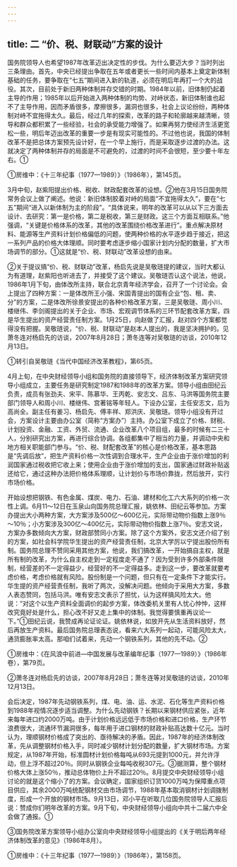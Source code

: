 ```yaml
---
---
---
```

title: 二 “价、税、财联动”方案的设计
---



国务院领导人也希望1987年改革迈出决定性的步伐。为什么要迈大步？当时列出三条理由。首先，中央已经提出争取在五年或者更长一些时间内基本上奠定新体制基础的任务，要争取在“七五”期间进入新的轨道，必须在明后年再打一个大的战役。其次，目前处于新旧两种体制并存交错的时期。1984年以前，旧体制仍起着主导的作用；1985年以后开始进入两种体制的均势、对峙状态，新旧体制谁也起不了主导作用，因而矛盾很多，摩擦很多，漏洞也很多，社会上议论纷纷，两种体制对峙不宜拖得太久。最后，经过几年的探索，改革的路子和轮廓越来越清晰，领导和群众都积累了一些经验，社会的承受能力增强了。如果再努力使经济生活更宽松一些，明后年迈出改革的重要一步是有现实可能性的。不过他也说，我国的体制改革不是把总体方案预先设计好，在一个早上施行，而是采取逐步过渡的办法。这就决定了两种体制并存的局面是不可避免的，过渡的时间不会很短，至少要十年左右。①

①房维中：《十三年纪事（1977—1989）》（1986年），第145页。

3月中旬，赵紫阳提出价格、税收、财政配套改革的设想。②他在3月15日国务院常务会议上做了阐述。他说：新旧体制胶着对峙的局面“不宜拖得太久”，要在“七五”期间“进入以新体制为主的阶段”。“具体说来，明年的改革可以从以下三方面去设计、去研究：第一是价格，第二是税收，第三是财政。这三个方面互相联系。”他强调，“关键是价格体系的改革，其他的改革围绕价格改革进行”。重点解决原材料、能源等生产资料计划价格偏低的问题，使两种价格的水平逐步趋于接近，把这一系列产品的价格大体理顺。同时要考虑逐步缩小国家计划内分配的数量，扩大市场调节的部分。①这就是“价、税、财联动”改革设想的由来。

②关于提议搞“价、税、财联动”改革，杨启先说是吴敬琏提的建议，当时大都认为有道理，赵紫阳也听进去了，并接受了这个建议。吴敬琏否认这个说法，他说，1986年1月下旬，由体改所主持，联合北京青年经济学会，召开了一个讨论会。会上提出了四种方案：一是体改所王小强、宋国青提出的国有企业“包、租、卖、分”的方案，二是体改所徐景安提出的各种价格改革方案，三是吴敬琏、周小川、楼继伟、李剑阁提出的关于企业、市场、宏观调节体系的三环节配套改革方案，四是华生提出的资产经营责任制方案。1月25日，向赵做了汇报，赵对四个方案都觉得没有把握。吴敬琏说，“价、税、财联动”是赵本人提出的，我是坚决拥护的。见萧冬连对杨启先的访谈，2007年8月28日；萧冬连等对吴敬琏的访谈，2010年12月13日。

①转引自吴敬琏《当代中国经济改革教程》，第65页。

4月上旬，在中央财经领导小组和国务院的直接领导下，经济体制改革方案研究领导小组成立，主要任务是研究制定1987和1988年的改革方案。领导小组由田纪云负责，成员有张劲夫、宋平、陈慕华、王丙乾、安志文、吕东、马洪等国务院主要部门领导人和周小川、楼继伟、宫著铭等年轻人。下设办公室，主任安志文，后为高尚全。副主任有姜习、杨启先、傅丰祥、郑洪庆、吴敬琏。领导小组没有开过会，方案设计主要由办公室（简称“方案办”）主持。办公室下成立了价格、财税、计划投资、金融、工资、外贸、流通、企业改革八个项目组，最多的时候有二三十人，分别研究出方案，再进行综合协调。各组都集中了相当的力量，并调动中央和地方相关职能部门参与。“价、税、财配套改革”的核心是价格改革，基本思路是“先调后放”，把生产资料价格一次性调到合理水平，生产企业由于涨价增加的利润国家通过税收把它收上来；使用企业由于涨价增加的支出，国家通过财政补贴返还给它，通过这种办法把价格体系理顺，让计划价与市场价靠拢，然后放开，实行市场价格。

开始设想把钢铁、有色金属、煤炭、电力、石油、建材和化工六大系列的价格一次性上调。6月11～12日在玉泉山向国务院总理汇报，姚依林、田纪云等参加。方案办提出大小两种方案，大方案涉及500亿～600亿元，实际带动物价指数上涨9％～10％；小方案涉及300亿～400亿元，实际带动物价指数上涨7％。安志文说，方案办多数倾向大方案，财政部赞同小方案。除了这个方案外，安志文还介绍了别的方案，如社会科学院华生提出的资产经营责任制，北京大学厉以宁提出股份所有制。国务院总理不赞同采用其他方案，他说，我们搞改革，一开始搞自主权，就是所有制的改革，为什么自主权走到一定程度走不通了？因为受到许多外部条件限制，经营差的不一定得益少，经营好的不一定得益多。走到这一步，要改革就要考虑价格，考虑价格就有风险。股份制是一个问题，但只有在一定条件下才能实行。华生提的资产经营责任制，我听了两次，没解决问题。他倾向于采用大方案，多数人表态赞同，包括马洪。唯有安志文表示了担忧，认为这样搞风险太大。他说：“对这个以生产资料全面调价的起步方案，体改委机关里有人忧心忡忡，这样改究竟好处是什么，担心改不好又走上集中的体制。我觉得要慎重再议论一下。”①田纪云说，我赞成再论证论证。姚依林说，如放开先从生活资料放好，然后再放生产资料。最后国务院总理表态说，看来六大系列一起动，可能风险太大，通货膨胀率太高。那咱们试着来，先动一个钢铁系列，其他的先不动。②

①房维中：《在风浪中前进—中国发展与改革编年纪事（1977—1989）》（1986年卷），第79页。

②萧冬连对杨启先的访谈，2007年8月28日；萧冬连等对吴敬琏的访谈，2010年12月13日。

会后决定，1987年先动钢铁系列，煤、电、油、运、水泥、石化等生产资料价格到1988年视情况逐步适当调整。为什么先动钢铁？长期以来钢材供应紧张，近年来每年进口约2000万吨。由于计划价格远远低于市场价格和进口价格，生产环节浪费很大，流通环节漏洞很多，每年用于进口钢材的财政补贴高达数十亿元。当时认为，理顺钢材价格成了突出的、亟待解决的矛盾。因此，1987年的经济体制改革，先从调整钢材价格入手，同时减少钢材计划分配的数量，扩大钢材市场。方案规定，从1987年开始，标准圆材计划价格每吨从693元提到1000元，并允许浮动，但上浮不超过20％。同时从钢铁企业每吨收税307元。③据测算，整个钢材价格大体上涨50％，推动总体物价上升不超过20％。8月提交中央财经领导小组讨论的就是这个缩小了的方案。会议确定，国家组织订货1000万吨为保障重点项目供应，其余2000万吨统配钢材交由市场调节，1988年基本取消钢材计划调拨制度，形成一个开放的钢材市场。9月13日，邓小平在听取几位国务院领导人汇报后说：赞成你们明年改革的方案。9月下旬，中央财经领导小组向中共十二届六中全会做了通报。①

③国务院改革方案领导小组办公室向中央财经领导小组提出的《关于明后两年经济体制改革的意见》（1986年8月）。

①房维中：《十三年纪事（1977—1989）》（1986年），第158页。